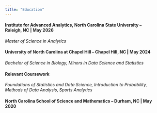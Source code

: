 ```yaml
---
title: "Education"
---
```


#### **Institute for Advanced Analytics, North Carolina State University** -- Raleigh, NC \| May 2026

*Master of Science in Analytics*

#### **University of North Carolina at Chapel Hill** -- Chapel Hill, NC \| May 2024

*Bachelor of Science in Biology, Minors in Data Science and Statistics*

#### **Relevant Coursework**

*Foundations of Statistics and Data Science, Introduction to Probability, Methods of Data Analysis, Sports Analytics*

#### **North Carolina School of Science and Mathematics** -- Durham, NC \| May 2020
